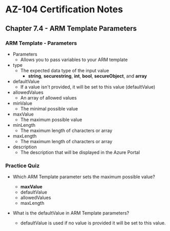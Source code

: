 # AZ-104 Certification Notes
## Chapter 7.4 - ARM Template Parameters

### ARM Template - Parameters
* Parameters
	* Allows you to pass variables to your ARM template
* type
	* The expected data type of the input value
		* **string**, **securestring**, **int**, **bool**, **secureObject**, and **array**
* defaultValue
	* If a value isn't provided, it will be set to this value (defaultValue)
* allowedValues
	* An array of allowed values
* minValue
	* The minimal possible value
* maxValue
	* The maximum possible value
* minLength
	* The maximum length of characters or array
* maxLength
	* The maximum length of characters or array
* description
	* The description that will be displayed in the Azure Portal

### Practice Quiz
* Which ARM Template parameter sets the maximum possible value?
	* **maxValue**
	* defaultValue
	* allowedValues
	* maxLength

* What is the defaultValue in ARM Template parameters?
	* defaultValue is used if no value is provided it will be set to this value.
